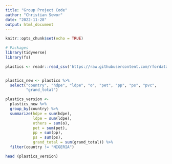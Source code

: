 ```yaml
---
title: "Group Project Code"
author: "Christian Sewor"
date: "2022-11-28"
output: html_document
---
```


```r
knitr::opts_chunk$set(echo = TRUE)

# Packages
library(tidyverse)
library(fs)

```



```r
plastics <- readr::read_csv('https://raw.githubusercontent.com/rfordatascience/tidytuesday/master/data/2021/2021-01-26/plastics.csv')


plastics_new <- plastics %>% 
  select("country", "hdpe", "ldpe", "o", "pet", "pp", "ps", "pvc",
         "grand_total")

plastics_version <- 
  plastics_new %>%
  group_by(country) %>%
  summarize(hdpe = sum(hdpe),
            ldpe = sum(ldpe),
            others = sum(o),
            pet = sum(pet),
            pp = sum(pp),
            ps = sum(ps),
            grand_total = sum(grand_total)) %>% 
  filter(country != "NIGERIA")

head (plastics_version)
```


```r

```

